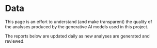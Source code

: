 # Data

This page is an effort to understand (and make transparent) the quality of the analyses produced by the generative AI models used in this project.

The reports below are updated daily as new analyses are generated and reviewed.
